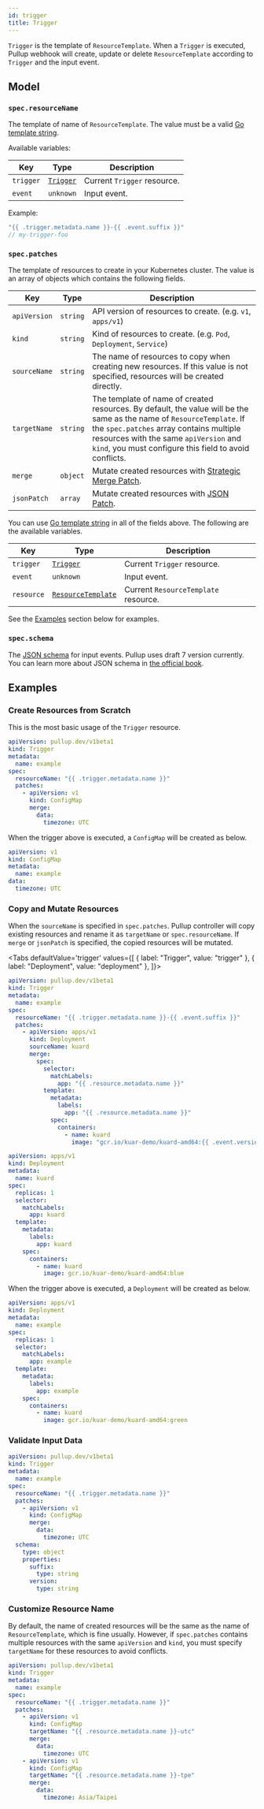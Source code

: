 ```yaml
---
id: trigger
title: Trigger
---
```



`Trigger` is the template of `ResourceTemplate`. When a `Trigger` is executed, Pullup webhook will create, update or delete `ResourceTemplate` according to `Trigger` and the input event.

## Model

### `spec.resourceName`

<p>
  <RequiredBadge />
</p>

The template of name of `ResourceTemplate`. The value must be a valid [Go template string].

Available variables:

| Key       | Type                     | Description                 |
| --------- | ------------------------ | --------------------------- |
| `trigger` | [`Trigger`](trigger.mdx) | Current `Trigger` resource. |
| `event`   | `unknown`                | Input event.                |

Example:

```go
"{{ .trigger.metadata.name }}-{{ .event.suffix }}"
// my-trigger-foo
```

### `spec.patches`

<p>
  <RequiredBadge />
</p>

The template of resources to create in your Kubernetes cluster. The value is an array of objects which contains the following fields.

| Key                            | Type     | Description                                                                                                                                                                                                                                                           |
| ------------------------------ | -------- | --------------------------------------------------------------------------------------------------------------------------------------------------------------------------------------------------------------------------------------------------------------------- |
| `apiVersion` <RequiredBadge /> | `string` | API version of resources to create. (e.g. `v1`, `apps/v1`)                                                                                                                                                                                                            |
| `kind` <RequiredBadge />       | `string` | Kind of resources to create. (e.g. `Pod`, `Deployment`, `Service`)                                                                                                                                                                                                    |
| `sourceName`                   | `string` | The name of resources to copy when creating new resources. If this value is not specified, resources will be created directly.                                                                                                                                        |
| `targetName`                   | `string` | The template of name of created resources. By default, the value will be the same as the name of `ResourceTemplate`. If the `spec.patches` array contains multiple resources with the same `apiVersion` and `kind`, you must configure this field to avoid conflicts. |
| `merge`                        | `object` | Mutate created resources with [Strategic Merge Patch](https://github.com/kubernetes/community/blob/master/contributors/devel/sig-api-machinery/strategic-merge-patch.md).                                                                                             |
| `jsonPatch`                    | `array`  | Mutate created resources with [JSON Patch](http://jsonpatch.com/).                                                                                                                                                                                                    |

You can use [Go template string] in all of the fields above. The following are the available variables.

| Key        | Type                                        | Description                          |
| ---------- | ------------------------------------------- | ------------------------------------ |
| `trigger`  | [`Trigger`](trigger.mdx)                    | Current `Trigger` resource.          |
| `event`    | `unknown`                                   | Input event.                         |
| `resource` | [`ResourceTemplate`](resource-template.mdx) | Current `ResourceTemplate` resource. |

See the [Examples](#examples) section below for examples.

### `spec.schema`

The [JSON schema](https://json-schema.org/) for input events. Pullup uses draft 7 version currently. You can learn more about JSON schema in [the official book](https://json-schema.org/understanding-json-schema/).

## Examples

### Create Resources from Scratch

This is the most basic usage of the `Trigger` resource.

```yaml
apiVersion: pullup.dev/v1beta1
kind: Trigger
metadata:
  name: example
spec:
  resourceName: "{{ .trigger.metadata.name }}"
  patches:
    - apiVersion: v1
      kind: ConfigMap
      merge:
        data:
          timezone: UTC
```

When the trigger above is executed, a `ConfigMap` will be created as below.

```yaml
apiVersion: v1
kind: ConfigMap
metadata:
  name: example
data:
  timezone: UTC
```

### Copy and Mutate Resources

When the `sourceName` is specified in `spec.patches`. Pullup controller will copy existing resources and rename it as `targetName` or `spec.resourceName`. If `merge` or `jsonPatch` is specified, the copied resources will be mutated.

<Tabs
  defaultValue='trigger'
  values={[
    { label: "Trigger", value: "trigger" },
    { label: "Deployment", value: "deployment" },
  ]}>

  <TabItem value="trigger">

```yaml
apiVersion: pullup.dev/v1beta1
kind: Trigger
metadata:
  name: example
spec:
  resourceName: "{{ .trigger.metadata.name }}-{{ .event.suffix }}"
  patches:
    - apiVersion: apps/v1
      kind: Deployment
      sourceName: kuard
      merge:
        spec:
          selector:
            matchLabels:
              app: "{{ .resource.metadata.name }}"
          template:
            metadata:
              labels:
                app: "{{ .resource.metadata.name }}"
            spec:
              containers:
                - name: kuard
                  image: "gcr.io/kuar-demo/kuard-amd64:{{ .event.version }}"
```

  </TabItem>
  <TabItem value="deployment">

```yaml
apiVersion: apps/v1
kind: Deployment
metadata:
  name: kuard
spec:
  replicas: 1
  selector:
    matchLabels:
      app: kuard
  template:
    metadata:
      labels:
        app: kuard
    spec:
      containers:
        - name: kuard
          image: gcr.io/kuar-demo/kuard-amd64:blue
```

  </TabItem>
</Tabs>

When the trigger above is executed, a `Deployment` will be created as below.

```yaml
apiVersion: apps/v1
kind: Deployment
metadata:
  name: example
spec:
  replicas: 1
  selector:
    matchLabels:
      app: example
  template:
    metadata:
      labels:
        app: example
    spec:
      containers:
        - name: kuard
          image: gcr.io/kuar-demo/kuard-amd64:green
```

### Validate Input Data

```yaml
apiVersion: pullup.dev/v1beta1
kind: Trigger
metadata:
  name: example
spec:
  resourceName: "{{ .trigger.metadata.name }}"
  patches:
    - apiVersion: v1
      kind: ConfigMap
      merge:
        data:
          timezone: UTC
  schema:
    type: object
    properties:
      suffix:
        type: string
      version:
        type: string
```

### Customize Resource Name

By default, the name of created resources will be the same as the name of `ResourceTemplate`, which is fine usually. However, if `spec.patches` contains multiple resources with the same `apiVersion` and `kind`, you must specify `targetName` for these resources to avoid conflicts.

```yaml
apiVersion: pullup.dev/v1beta1
kind: Trigger
metadata:
  name: example
spec:
  resourceName: "{{ .trigger.metadata.name }}"
  patches:
    - apiVersion: v1
      kind: ConfigMap
      targetName: "{{ .resource.metadata.name }}-utc"
      merge:
        data:
          timezone: UTC
    - apiVersion: v1
      kind: ConfigMap
      targetName: "{{ .resource.metadata.name }}-tpe"
      merge:
        data:
          timezone: Asia/Taipei
```

[go template string]: https://golang.org/pkg/text/template/
